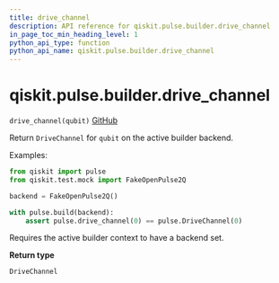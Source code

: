 ```yaml
---
title: drive_channel
description: API reference for qiskit.pulse.builder.drive_channel
in_page_toc_min_heading_level: 1
python_api_type: function
python_api_name: qiskit.pulse.builder.drive_channel
---
```


# qiskit.pulse.builder.drive\_channel

<span id="qiskit.pulse.builder.drive_channel" />

`drive_channel(qubit)` [GitHub](https://github.com/qiskit/qiskit/tree/stable/0.18/qiskit/pulse/builder.py "view source code")

Return `DriveChannel` for `qubit` on the active builder backend.

Examples:

```python
from qiskit import pulse
from qiskit.test.mock import FakeOpenPulse2Q

backend = FakeOpenPulse2Q()

with pulse.build(backend):
    assert pulse.drive_channel(0) == pulse.DriveChannel(0)
```

<Admonition title="Note" type="note">
  Requires the active builder context to have a backend set.
</Admonition>

**Return type**

`DriveChannel`

